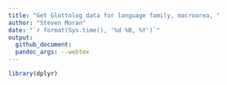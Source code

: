 ```yaml
---
title: "Get Glottolog data for language family, macroarea, "
author: "Steven Moran"
date: "`r format(Sys.time(), '%d %B, %Y')`"
output:
  github_document:
  pandoc_args: --webtex
---
```

  
```r
library(dplyr)
```